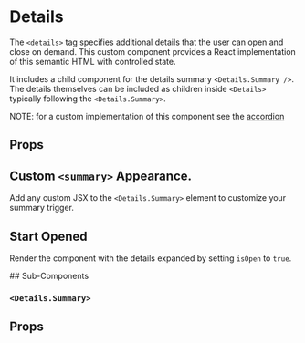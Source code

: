 
<Meta of={Stories} />

# Details

The `<details>` tag specifies additional details that the user can open and close on demand. This custom component
provides a React implementation of this semantic HTML with controlled state.

It includes a child component for the details summary `<Details.Summary />`. The details themselves can be included as children
inside `<Details>` typically following the `<Details.Summary>`.

NOTE: for a custom implementation of this component see the [accordion](/?path=/story/components-accordion-overview--default-story)

<Canvas withSource="open" of={Stories.BasicUsage}/>

## Props

<ArgsTable of={Details} />

## Custom `<summary>` Appearance.

Add any custom JSX to the `<Details.Summary>` element to customize your summary trigger.

<Canvas withSource="open" of={Stories.CustomSummary}/>

## Start Opened

Render the component with the details expanded by setting `isOpen` to `true`.

<Canvas withSource="open" of={Stories.Opened}/>
## Sub-Components

### `<Details.Summary>`

## Props

<ArgsTable of={DetailsSummary} />
